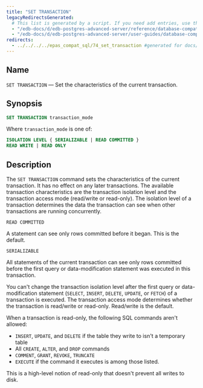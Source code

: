 ```yaml
---
title: "SET TRANSACTION"
legacyRedirectsGenerated:
  # This list is generated by a script. If you need add entries, use the `legacyRedirects` key.
  - "/edb-docs/d/edb-postgres-advanced-server/reference/database-compatibility-for-oracle-developers-reference-guide/9.6/Database_Compatibility_for_Oracle_Developers_Reference_Guide.1.091.html"
  - "/edb-docs/d/edb-postgres-advanced-server/user-guides/database-compatibility-for-oracle-developers-guide/9.5/Database_Compatibility_for_Oracle_Developers_Guide.1.117.html"
redirects:
  - ../../../../epas_compat_sql/74_set_transaction #generated for docs/epas/reorg-role-use-case-mode
---
```


<div id="set_transaction" class="registered_link"></div>

## Name

`SET TRANSACTION` &mdash; Set the characteristics of the current transaction.

## Synopsis

```sql
SET TRANSACTION transaction_mode
```

Where `transaction_mode` is one of:

```sql
ISOLATION LEVEL { SERIALIZABLE | READ COMMITTED }
READ WRITE | READ ONLY
```

## Description

The `SET TRANSACTION` command sets the characteristics of the current transaction. It has no effect on any later transactions. The available transaction characteristics are the transaction isolation level and the transaction access mode (read/write or read-only). The isolation level of a transaction determines the data the transaction can see when other transactions are running concurrently.

`READ COMMITTED`

 A statement can see only rows committed before it began. This is the default.

`SERIALIZABLE`

 All statements of the current transaction can see only rows committed before the first query or data-modification statement was executed in this transaction.

You can't change the transaction isolation level after the first query or data-modification statement (`SELECT`, `INSERT`, `DELETE`, `UPDATE`, or `FETCH`) of a transaction is executed. The transaction access mode determines whether the transaction is read/write or read-only. Read/write is the default.

When a transaction is read-only, the following SQL commands aren't allowed: 

-  `INSERT`, `UPDATE`, and `DELETE` if the table they write to isn't a temporary table
-  All `CREATE`, `ALTER`, and `DROP` commands
-  `COMMENT`, `GRANT`, `REVOKE`, `TRUNCATE`
-  `EXECUTE` if the command it executes is among those listed. 

This is a high-level notion of read-only that doesn't prevent all writes to disk.
